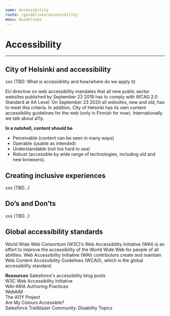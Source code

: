 ```yaml
---
name: Accessibility
route: /guidelines/accessibility
menu: Guidelines
---
```


# Accessibility

---

## City of Helsinki and accessibility  
xxx (TBD: What is accessibility and how/where do we apply it)
  
EU directive on web accessibility mandates that all new public sector websites published by September 23 2019 has to comply with WCAG 2.0 Standard at AA Level. On September 23 2020 all websites, new and old, has to meet this criteria. In addition, City of Helsinki has its own content accessibility guidelines for the web (only in Finnish for now). Internationally we talk about a11y.


**In a nutshell, content should be**  
- Perceivable (content can be seen in many ways)  
- Operable (usable as intended)  
- Understandable (not too hard to use)  
- Robust (accessible by wide range of technologies, including old and new browsers).  
  


## Creating inclusive experiences
xxx (TBD...)

## Do’s and Don’ts
xxx (TBD...)


## Global accessibility standards  
World Wide Web Consortium (W3C)’s Web Accessibility Initiative (WAI) is an effort to improve the accessibility of the World Wide Web for people of all abilities. 
Web Accessibility Initiative (WAI) contributors create and maintain Web Content Accessibility Guidelines (WCAG), which is the global accessibility standard.  

**Resources**
Salesforce's accessibility blog posts  
W3C Web Accessibility Initiative  
WAI-ARIA Authoring Practices  
WebAIM  
The A11Y Project  
Are My Colours Accessible?  
Salesforce Trailblazer Community: Disability Topics  
